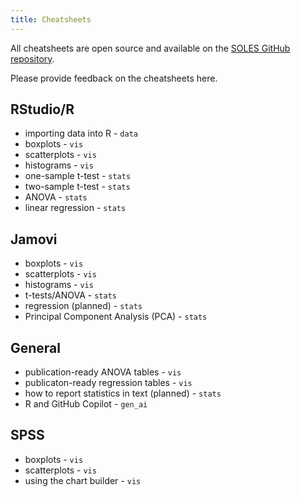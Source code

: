 ```yaml
---
title: Cheatsheets
---
```


All cheatsheets are open source and available on the [SOLES GitHub repository](https://github.com/usyd-soles-edu). 

::: {.callout-note}
Please provide feedback on the cheatsheets here. 
:::

## RStudio/R

- importing data into R - `data`
- boxplots - `vis`
- scatterplots - `vis`
- histograms - `vis`
- one-sample t-test - `stats`
- two-sample t-test - `stats`
- ANOVA - `stats`
- linear regression - `stats`



## Jamovi

- boxplots - `vis`
- scatterplots - `vis`
- histograms - `vis`
- t-tests/ANOVA - `stats`
- regression (planned) - `stats`
- Principal Component Analysis (PCA) - `stats`


## General

- publication-ready ANOVA tables - `vis`
- publicaton-ready regression tables - `vis`
- how to report statistics in text (planned) - `stats`
- R and GitHub Copilot - `gen_ai`


## SPSS

- boxplots - `vis`
- scatterplots - `vis`
- using the chart builder - `vis`